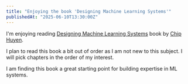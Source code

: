 ```yaml
---
title: "Enjoying the book 'Designing Machine Learning Systems'"
publishedAt: "2025-06-10T13:30:00Z"
---
```


I'm enjoying reading [Designing Machine Learning Systems](https://github.com/chiphuyen/dmls-book) book by [Chip Huyen](https://huyenchip.com/).

I plan to read this book a bit out of order as I am not new to this subject. I will pick chapters in the order of my interest.

I am finding this book a great starting point for building expertise in ML systems.
